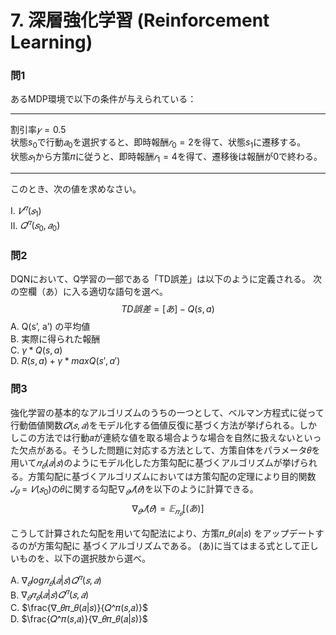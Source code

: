 # 7. 深層強化学習 (Reinforcement Learning)

### 問1

あるMDP環境で以下の条件が与えられている：

---

割引率$𝛾=0.5$  
状態$s_0$で行動$𝑎_0$を選択すると、即時報酬$𝑟_0=2$を得て、状態$s_1$に遷移する。  
状態$𝑠_1$から方策𝜋に従うと、即時報酬$𝑟_1=4$を得て、遷移後は報酬が0で終わる。

---

このとき、次の値を求めなさい。

I. $𝑉^𝜋(𝑠_1)$  
II. $𝑄^𝜋(𝑠_0,𝑎_0)$

### 問2

DQNにおいて、Q学習の一部である「TD誤差」は以下のように定義される。
次の空欄（あ）に入る適切な語句を選べ。
$$
TD誤差 = [あ] − Q(s, a)
$$
A. Q(s', a') の平均値  
B. 実際に得られた報酬  
C. ${γ * Q(s, a)}$  
D. ${R(s, a) + γ * maxQ(s', a')}$

### 問3

強化学習の基本的なアルゴリズムのうちの一つとして、ベルマン方程式に従って行動価値関数$𝑄(𝑠, 𝑎)$をモデル化する価値反復に基づく方法が挙げられる。しかしこの方法では行動𝑎が連続な値を取る場合ような場合を自然に扱えないといった欠点がある。そうした問題に対応する方法として、方策自体をパラメータ𝜃を用いて$𝜋_𝜃(𝑎|𝑠)$のようにモデル化した方策勾配に基づくアルゴリズムが挙げられる。方策勾配に基づくアルゴリズムにおいては方策勾配の定理により目的関数$𝐽_𝜃 = 𝑉(𝑠_0)$の𝜃に関する勾配$∇_𝜃𝐽(𝜃)$を以下のように計算できる。
$$
∇_𝜃𝐽(𝜃) = 𝔼_{𝜋_𝜃}[(あ)]
$$

こうして計算された勾配を用いて勾配法により、方策𝜋_𝜃(𝑎|𝑠) をアップデートするのが方策勾配に
基づくアルゴリズムである。
(あ)に当てはまる式として正しいものを、以下の選択肢から選べ。

A. $∇_𝜃log𝜋_𝜃(𝑎|𝑠)𝑄^𝜋(𝑠,𝑎)$  
B. $∇_𝜃𝜋_𝜃(𝑎|𝑠)𝑄^𝜋(𝑠,𝑎)$  
C. $\frac{∇_𝜃𝜋_𝜃(𝑎|𝑠)}{𝑄^𝜋(𝑠,𝑎)}$  
D. $\frac{𝑄^𝜋(𝑠,𝑎)}{∇_𝜃𝜋_𝜃(𝑎|𝑠)}$  
